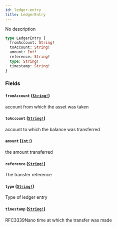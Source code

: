 ```yaml
---
id: ledger-entry
title: LedgerEntry
---
```


No description

```graphql
type LedgerEntry {
  fromAccount: String!
  toAccount: String!
  amount: Int!
  reference: String!
  type: String!
  timestamp: String!
}
```

### Fields

#### `fromAccount` ([`String!`](/graphql/scalars/string))

account from which the asset was taken

#### `toAccount` ([`String!`](/graphql/scalars/string))

account to which the balance was transferred

#### `amount` ([`Int!`](/graphql/scalars/int))

the amount transferred

#### `reference` ([`String!`](/graphql/scalars/string))

The transfer reference

#### `type` ([`String!`](/graphql/scalars/string))

Type of ledger entry

#### `timestamp` ([`String!`](/graphql/scalars/string))

RFC3339Nano time at which the transfer was made
